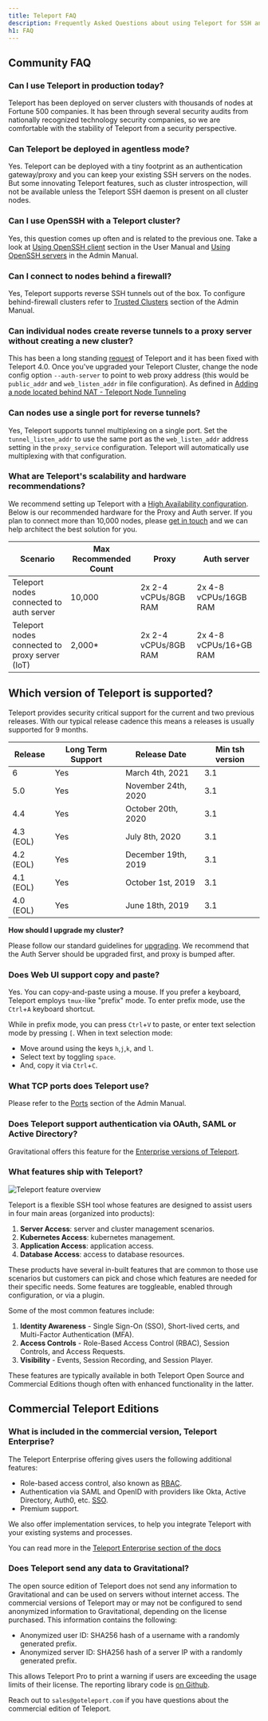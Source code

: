 ```yaml
---
title: Teleport FAQ
description: Frequently Asked Questions about using Teleport for SSH and Kubernetes access
h1: FAQ
---
```


## Community FAQ

### Can I use Teleport in production today?

Teleport has been deployed on server clusters with thousands of nodes at
Fortune 500 companies. It has been through several security audits from
nationally recognized technology security companies, so we are comfortable with
the stability of Teleport from a security perspective.

### Can Teleport be deployed in agentless mode?

Yes. Teleport can be deployed with a tiny footprint as an authentication
gateway/proxy and you can keep your existing SSH servers on the nodes. But some
innovating Teleport features, such as cluster introspection, will not be
available unless the Teleport SSH daemon is present on all cluster nodes.

### Can I use OpenSSH with a Teleport cluster?

Yes, this question comes up often and is related to the previous one. Take a
look at [Using OpenSSH client](user-manual.mdx#using-openssh-client)
section in the User Manual and [Using OpenSSH servers](admin-guide.mdx) in the
Admin Manual.

### Can I connect to nodes behind a firewall?

Yes, Teleport supports reverse SSH tunnels out of the box. To configure
behind-firewall clusters refer to [Trusted Clusters](admin-guide.mdx#trusted-clusters)
section of the Admin Manual.

### Can individual nodes create reverse tunnels to a proxy server without creating a new cluster?

This has been a long standing [request](https://github.com/gravitational/teleport/issues/803) of Teleport and
it has been fixed with Teleport 4.0. Once you've upgraded your Teleport Cluster, change the node config
option `--auth-server` to point to web proxy address (this would be `public_addr` and `web_listen_addr`
in file configuration). As defined in [Adding a node located behind NAT - Teleport Node Tunneling](admin-guide.mdx#adding-a-node-located-behind-nat)

### Can nodes use a single port for reverse tunnels?

Yes, Teleport supports tunnel multiplexing on a single port. Set the `tunnel_listen_addr` to use the same port as the `web_listen_addr` address setting in the `proxy_service` configuration. Teleport will automatically use multiplexing with that configuration.

### What are Teleport's scalability and hardware recommendations?

We recommend setting up Teleport with a [High Availability configuration](admin-guide.mdx#high-availability). Below is our
recommended hardware for the Proxy and Auth server. If you plan to connect more than 10,000 nodes, please
[get in touch](mailto:info@goteleport.com) and we can help architect the best solution for you.

| Scenario | Max Recommended Count | Proxy | Auth server |
| - | - | - | - |
| Teleport nodes connected to auth server | 10,000 | 2x  2-4 vCPUs/8GB RAM | 2x 4-8 vCPUs/16GB RAM |
| Teleport nodes connected to proxy server (IoT) | 2,000\* | 2x 2-4 vCPUs/8GB RAM | 2x 4-8 vCPUs/16+GB RAM |

## Which version of Teleport is supported?

Teleport provides security critical support for the current and two previous releases. With our typical release cadence this means a releases is usually supported for 9 months.

| Release | Long Term Support | Release Date | Min tsh version |
| - | - | - | - |
| 6 | Yes | March 4th, 2021 | 3.1 |
| 5.0 | Yes | November 24th, 2020 | 3.1 |
| 4.4 | Yes | October 20th, 2020 | 3.1 |
| 4.3 (EOL) | Yes | July 8th, 2020 | 3.1 |
| 4.2 (EOL) | Yes | December 19th, 2019 | 3.1 |
| 4.1 (EOL) | Yes | October 1st, 2019 | 3.1 |
| 4.0 (EOL) | Yes | June 18th, 2019 | 3.1 |

**How should I upgrade my cluster?**

Please follow our standard guidelines for [upgrading](admin-guide.mdx#upgrading-teleport).
We recommend that the Auth Server should be upgraded first, and proxy is bumped after.

### Does Web UI support copy and paste?

Yes. You can copy-and-paste using a mouse. If you prefer a keyboard, Teleport employs
`tmux`-like "prefix" mode. To enter prefix mode, use the `Ctrl`+`A` keyboard shortcut.

While in prefix mode, you can press `Ctrl`+`V` to paste, or enter text selection
mode by pressing `[`. When in text selection mode:

- Move around using the keys `h`,`j`,`k`, and `l`.
- Select text by toggling `space`.
- And, copy it via `Ctrl`+`C`.

### What TCP ports does Teleport use?

Please refer to the [Ports](admin-guide.mdx#ports) section of the Admin Manual.

### Does Teleport support authentication via OAuth, SAML or Active Directory?

Gravitational offers this feature for the [Enterprise versions of Teleport](enterprise/introduction.mdx).

### What features ship with Teleport?

![Teleport feature overview](../img/feature-overview.png)

Teleport is a flexible SSH tool whose features are designed to assist users in four main areas (organized into products):

1. **Server Access**: server and cluster management scenarios.
2. **Kubernetes Access**: kubernetes management.
3. **Application Access**: application access. 
4. **Database Access**: access to database resources.

These products have several in-built features that are common to those use scenarios but customers can pick and chose which features are needed for their specific needs. Some features are toggleable, enabled through configuration, or via a plugin.

Some of the most common features include:

1. **Identity Awareness** - Single Sign-On (SSO), Short-lived certs, and Multi-Factor Authentication (MFA).
2. **Access Controls** - Role-Based Access Control (RBAC), Session Controls, and Access Requests.
3. **Visibility** - Events, Session Recording, and Session Player.

These features are typically available in both Teleport Open Source and Commercial Editions though often with enhanced functionality in the latter.

## Commercial Teleport Editions

### What is included in the commercial version, Teleport Enterprise?

The Teleport Enterprise offering gives users the following additional features:

- Role-based access control, also known as [RBAC](enterprise/introduction.mdx#rbac).
- Authentication via SAML and OpenID with providers like Okta, Active
  Directory, Auth0, etc. [SSO](enterprise/sso/ssh-sso.mdx).
- Premium support.

We also offer implementation services, to help you integrate
Teleport with your existing systems and processes.

You can read more in the [Teleport Enterprise section of the docs](enterprise/introduction.mdx)

### Does Teleport send any data to Gravitational?

The open source edition of Teleport does not send any information to
Gravitational and can be used on servers without internet access. The
commercial versions of Teleport may or may not be configured to send anonymized
information to Gravitational, depending on the license purchased. This
information contains the following:

- Anonymized user ID: SHA256 hash of a username with a randomly generated prefix.
- Anonymized server ID: SHA256 hash of a server IP with a randomly generated prefix.

This allows Teleport Pro to print a warning if users are exceeding the usage limits
of their license. The reporting library code is [on Github](https://github.com/gravitational/reporting).

Reach out to `sales@goteleport.com` if you have questions about the commercial
edition of Teleport.
